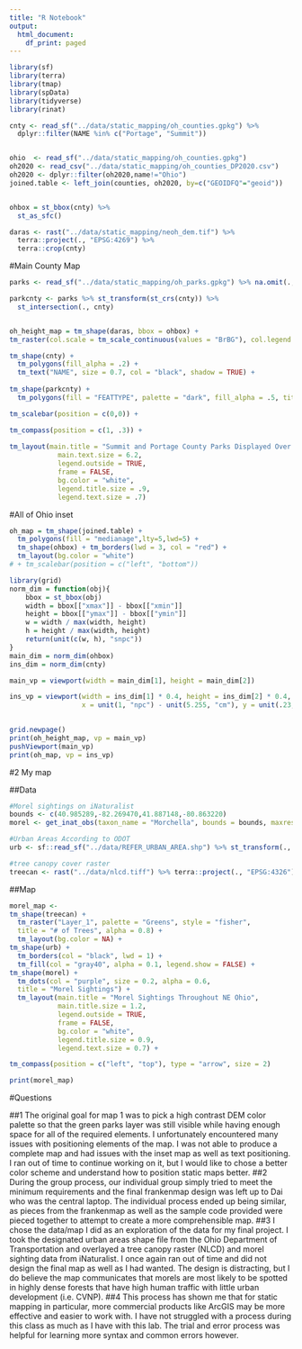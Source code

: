 ---
title: "R Notebook"
output:
  html_document:
    df_print: paged
---

```{r}
library(sf)
library(terra)
library(tmap)
library(spData)
library(tidyverse)
library(rinat)
```



```{r}

cnty <- read_sf("../data/static_mapping/oh_counties.gpkg") %>%
  dplyr::filter(NAME %in% c("Portage", "Summit"))


ohio  <- read_sf("../data/static_mapping/oh_counties.gpkg")
oh2020 <- read_csv("../data/static_mapping/oh_counties_DP2020.csv")
oh2020 <- dplyr::filter(oh2020,name!="Ohio")
joined.table <- left_join(counties, oh2020, by=c("GEOIDFQ"="geoid"))


ohbox = st_bbox(cnty) %>%
  st_as_sfc()
```


```{r}
daras <- rast("../data/static_mapping/neoh_dem.tif") %>% 
  terra::project(., "EPSG:4269") %>%
  terra::crop(cnty)

```

#Main County Map
```{r}

parks <- read_sf("../data/static_mapping/oh_parks.gpkg") %>% na.omit(., FEATTYPE)

parkcnty <- parks %>% st_transform(st_crs(cnty)) %>%
  st_intersection(., cnty)


oh_height_map = tm_shape(daras, bbox = ohbox) +
tm_raster(col.scale = tm_scale_continuous(values = "BrBG"), col.legend = tm_legend(position = c(-.4,1), title = "Elevation")) +

tm_shape(cnty) + 
  tm_polygons(fill_alpha = .2) +
  tm_text("NAME", size = 0.7, col = "black", shadow = TRUE) +
  
tm_shape(parkcnty) + 
  tm_polygons(fill = "FEATTYPE", palette = "dark", fill_alpha = .5, title = "Park Type") +

tm_scalebar(position = c(0,0)) +

tm_compass(position = c(1, .3)) +
  
tm_layout(main.title = "Summit and Portage County Parks Displayed Over Ohio Elevation",
            main.text.size = 6.2,
            legend.outside = TRUE,
            frame = FALSE,
            bg.color = "white",
            legend.title.size = .9,
            legend.text.size = .7)

```
#All of Ohio inset
```{r}
oh_map = tm_shape(joined.table) +
  tm_polygons(fill = "medianage",lty=5,lwd=5) +
  tm_shape(ohbox) + tm_borders(lwd = 3, col = "red") +
  tm_layout(bg.color = "white")
# + tm_scalebar(position = c("left", "bottom"))
```

```{r}
library(grid)
norm_dim = function(obj){
    bbox = st_bbox(obj)
    width = bbox[["xmax"]] - bbox[["xmin"]]
    height = bbox[["ymax"]] - bbox[["ymin"]]
    w = width / max(width, height)
    h = height / max(width, height)
    return(unit(c(w, h), "snpc"))
}
main_dim = norm_dim(ohbox)
ins_dim = norm_dim(cnty)
```

```{r}
main_vp = viewport(width = main_dim[1], height = main_dim[2])
```


```{r}
ins_vp = viewport(width = ins_dim[1] * 0.4, height = ins_dim[2] * 0.4,
                  x = unit(1, "npc") - unit(5.255, "cm"), y = unit(.23, "npc"))
                
```

```{r}
grid.newpage()
print(oh_height_map, vp = main_vp)
pushViewport(main_vp)
print(oh_map, vp = ins_vp)
```





#2 My map

##Data
```{r}

#Morel sightings on iNaturalist
bounds <- c(40.985289,-82.269470,41.887148,-80.863220)
morel <- get_inat_obs(taxon_name = "Morchella", bounds = bounds, maxresults = 10000) %>% st_as_sf(., coords = c("longitude", "latitude"), crs = 4326)

#Urban Areas According to ODOT
urb <- sf::read_sf("../data/REFER_URBAN_AREA.shp") %>% st_transform(., crs = 4326)

#tree canopy cover raster
treecan <- rast("../data/nlcd.tiff") %>% terra::project(., "EPSG:4326")


```

##Map
```{r}
morel_map <- 
tm_shape(treecan) +
  tm_raster("Layer_1", palette = "Greens", style = "fisher", 
  title = "# of Trees", alpha = 0.8) +
  tm_layout(bg.color = NA) +
tm_shape(urb) +
  tm_borders(col = "black", lwd = 1) +
  tm_fill(col = "gray40", alpha = 0.1, legend.show = FALSE) +
tm_shape(morel) +
  tm_dots(col = "purple", size = 0.2, alpha = 0.6, 
  title = "Morel Sightings") +
  tm_layout(main.title = "Morel Sightings Throughout NE Ohio",
            main.title.size = 1.2,
            legend.outside = TRUE,
            frame = FALSE,
            bg.color = "white",
            legend.title.size = 0.9,
            legend.text.size = 0.7) +

tm_compass(position = c("left", "top"), type = "arrow", size = 2)

print(morel_map)
```


#Questions

##1
The original goal for map 1 was to pick a high contrast DEM color palette so that the green parks layer was still visible while having enough space for all of the required elements. I unfortunately encountered many issues with positioning elements of the map. I was not able to produce a complete map and had issues with the inset map as well as text positioning. I ran out of time to continue working on it, but I would like to chose a better color scheme and understand how to position static maps better.
##2
During the group process, our individual group simply tried to meet the minimum requirements and the final frankenmap design was left up to Dai who was the central laptop. The individual process ended up being similar, as pieces from the frankenmap as well as the sample code provided were pieced together to attempt to create a more comprehensible map. 
##3
I chose the data/map I did as an exploration of the data for my final project. I took the designated urban areas shape file from the Ohio Department of Transportation and overlayed a tree canopy raster (NLCD) and morel sighting data from iNaturalist. I once again ran out of time and did not design the final map as well as I had wanted. The design is distracting, but I do believe the map communicates that morels are most likely to be spotted in highly dense forests that have high human traffic with little urban development (i.e. CVNP). 
##4
This process has shown me that for static mapping in particular, more commercial products like ArcGIS may be more effective and easier to work with. I have not struggled with a process during this class as much as I have with this lab. The trial and error process was helpful for learning more syntax and common errors however.
